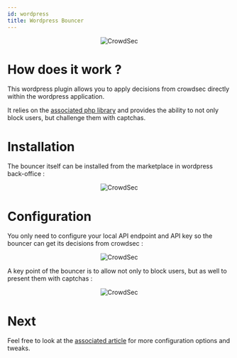 ```yaml
---
id: wordpress
title: Wordpress Bouncer
---
```




<p align="center">
<img src={useBaseUrl('/img/crowdsec_wp.png')} alt="CrowdSec" title="CrowdSec" />
</p>


# How does it work ?

This wordpress plugin allows you to apply decisions from crowdsec directly within the wordpress application.

It relies on the [associated php library](https://github.com/crowdsecurity/php-cs-bouncer) and provides the ability to not only block users, but challenge them with captchas.

# Installation

The bouncer itself can be installed from the marketplace in wordpress back-office :

<p align="center">
<img src={useBaseUrl('/img/Wordpress-Market-place.png')} alt="CrowdSec" title="CrowdSec" />
</p>

# Configuration

You only need to configure your local API endpoint and API key so the bouncer can get its decisions from crowdsec :

<p align="center">
<img src={useBaseUrl('/img/wp_config1.jpg')} alt="CrowdSec" title="CrowdSec" />
</p>

A key point of the bouncer is to allow not only to block users, but as well to present them with captchas :

<p align="center">
<img src={useBaseUrl('/img/CrowdSec-flex-mode.png')} alt="CrowdSec" title="CrowdSec" />
</p>


# Next

Feel free to look at the [associated article](https://crowdsec.net/wordpress-bouncer/) for more configuration options and tweaks.


